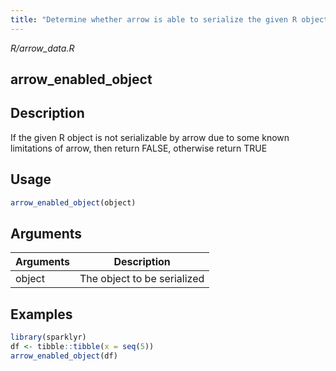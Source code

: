 ```yaml
---
title: "Determine whether arrow is able to serialize the given R object"
---
```


*R/arrow_data.R*

## arrow_enabled_object

## Description
If the given R object is not serializable by arrow due to some known limitations of arrow, then return FALSE, otherwise return TRUE 


## Usage
```r
arrow_enabled_object(object) 
```

## Arguments
|Arguments|Description|
|---|---|
| object | The object to be serialized |





## Examples
```r
library(sparklyr)
df <- tibble::tibble(x = seq(5)) 
arrow_enabled_object(df) 
```


